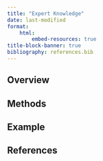 ```yaml
---
title: "Expert Knowledge"
date: last-modified
format:
    html:
        embed-resources: true
title-block-banner: true
bibliography: references.bib
---
```


## Overview

## Methods

## Example

## References {.unnumbered}

::: {#refs}
:::